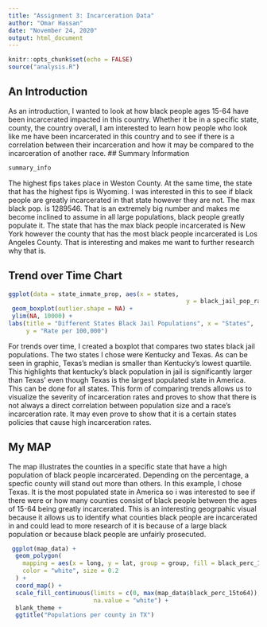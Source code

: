 ```yaml
---
title: "Assignment 3: Incarceration Data"
author: "Omar Hassan"
date: "November 24, 2020"
output: html_document
---
```


```r
knitr::opts_chunk$set(echo = FALSE)
source("analysis.R") 
```


## An Introduction 
As an introduction, I wanted to look at how black people ages 15-64 have been incarcerated impacted in this country. Whether it be in a specific state, county, the country overall, I am interested to learn how people who look like me have been incarcerated in this country and to see if there is a correlation between their
incarceration and how it may be compared to the incarceration of another race.
## Summary Information
```r
summary_info
```
The highest fips takes place in Weston County. At the same time, the state that
has the highest fips is Wyoming. I was interested in this to see if black people
are greatly incarcerated in that state however they are not. The max black pop.
is 1289546. That is an extremely big number and makes me become inclined to 
assume in all large populations, black people greatly populate it. The state 
that has the max black people incarcerated is New York however the county that
has the most black people incarcerated is Los Angeles County. That is interesting
and makes me want to further research why that is.

## Trend over Time Chart
```r
ggplot(data = state_inmate_prop, aes(x = states, 
                                                  y = black_jail_pop_rate)) +
 geom_boxplot(outlier.shape = NA) +
 ylim(NA, 10000) +
labs(title = "Different States Black Jail Populations", x = "States", 
     y = "Rate per 100,000")
```
For trends over time, I created a boxplot that compares two states black jail 
populations. The two states I chose were Kentucky and Texas. As can be seen in 
graphic, Texas's median is smaller than Kentucky's lowest quartile. This 
highlights that kentucky's black population in jail is significantly larger
than Texas' even though Texas is the largest populated state in America. This 
can be done for all states. This form of comparing trends allows us to visualize the severity of incarceration rates and proves to show that there is not always a direct correlation between population size and a race's incarceration rate. It may even prove to show that it is a certain states policies that cause high incarceration rates.


## My MAP
The map illustrates the counties in a specific state that have a high population of black people incarcerated. Depending on the percentage, a specfic county will stand out more than others. In this example, I chose Texas. It is the most populated state in America so i was interested to see if there were or how many counties consist of black people between the ages of 15-64 being greatly incarcerated. This is an interesting geogrpahic visual because it allows us to identify what counties black people are incarcerated in and could lead to more research of it is because of a large black population or because black people are unfairly prosecuted. 

```r
 ggplot(map_data) +
  geom_polygon(
    mapping = aes(x = long, y = lat, group = group, fill = black_perc_15to64),
    color = "white", size = 0.2
  ) +
  coord_map() +
  scale_fill_continuous(limits = c(0, max(map_data$black_perc_15to64)), 
                        na.value = "white") +
  blank_theme +
  ggtitle("Populations per county in TX")
```
